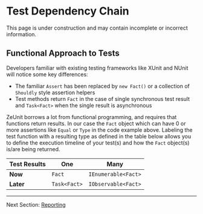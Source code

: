 
# Test Dependency Chain

<Warning title="Under Construction" >
    This page is under construction and may contain incomplete or incorrect information.
</Warning>

## Functional Approach to Tests

Developers familiar with existing testing frameworks like XUnit and NUnit will notice some key differences:

 - The familiar `Assert` has been replaced by `new Fact()` or a collection of `Shouldly` style assertion helpers
 - Test methods return `Fact` in the case of single synchronous test result and `Task<Fact>` when the single result is asynchronous

ZeUnit borrows a lot from functional programming, and requires that functions return results. In our case the `Fact` object which can have 0 or more assertions like `Equal` or `Type` in the code example above.   Labeling the test function with a resulting type as defined in the table below allows you to define the execution timeline of your test(s) and how the `Fact` object(s) is/are being returned.

|  Test Results   | **One**          |  **Many**               |
| --------------- | ---------------- | ----------------------- |
| **Now**         | `Fact`       | `IEnumerable<Fact>` |
| **Later**       | `Task<Fact>` | `IObservable<Fact>` |


***

Next Section: [Reporting](/docs/core-reporting/)